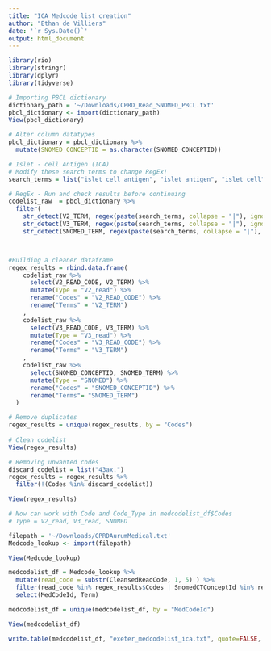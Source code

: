 ```yaml
---
title: "ICA Medcode list creation"
author: "Ethan de Villiers"
date: '`r Sys.Date()`'
output: html_document
---
```


```r
library(rio)
library(stringr)
library(dplyr)
library(tidyverse)
```

``` r
# Importing PBCL dictionary
dictionary_path = '~/Downloads/CPRD_Read_SNOMED_PBCL.txt'
pbcl_dictionary <- import(dictionary_path)
View(pbcl_dictionary)

# Alter column datatypes
pbcl_dictionary = pbcl_dictionary %>%
  mutate(SNOMED_CONCEPTID = as.character(SNOMED_CONCEPTID))

# Islet - cell Antigen (ICA)
# Modify these search terms to change RegEx!
search_terms = list("islet cell antigen", "islet antigen", "islet cell", "islet cell antibody")

# RegEx - Run and check results before continuing
codelist_raw  = pbcl_dictionary %>%
  filter(
    str_detect(V2_TERM, regex(paste(search_terms, collapse = "|"), ignore_case = T)) == TRUE |
    str_detect(V3_TERM, regex(paste(search_terms, collapse = "|"), ignore_case = T)) == TRUE |
    str_detect(SNOMED_TERM, regex(paste(search_terms, collapse = "|"), ignore_case = T)) == TRUE )



#Building a cleaner dataframe
regex_results = rbind.data.frame(
    codelist_raw %>% 
      select(V2_READ_CODE, V2_TERM) %>%
      mutate(Type = "V2_read") %>%
      rename("Codes" = "V2_READ_CODE") %>%
      rename("Terms" = "V2_TERM")
    ,
    codelist_raw %>% 
      select(V3_READ_CODE, V3_TERM) %>%
      mutate(Type = "V3_read") %>%
      rename("Codes" = "V3_READ_CODE") %>%
      rename("Terms" = "V3_TERM")
    ,
    codelist_raw %>% 
      select(SNOMED_CONCEPTID, SNOMED_TERM) %>%
      mutate(Type = "SNOMED") %>%
      rename("Codes" = "SNOMED_CONCEPTID") %>%
      rename("Terms"= "SNOMED_TERM")
  )

# Remove duplicates
regex_results = unique(regex_results, by = "Codes")
 
# Clean codelist
View(regex_results)

# Removing unwanted codes
discard_codelist = list("43ax.")
regex_results = regex_results %>%
  filter(!(Codes %in% discard_codelist))

View(regex_results)

```


``` r
# Now can work with Code and Code_Type in medcodelist_df$Codes
# Type = V2_read, V3_read, SNOMED

filepath = '~/Downloads/CPRDAurumMedical.txt'
Medcode_lookup <- import(filepath)

View(Medcode_lookup)

medcodelist_df = Medcode_lookup %>%
  mutate(read_code = substr(CleansedReadCode, 1, 5) ) %>%
  filter(read_code %in% regex_results$Codes | SnomedCTConceptId %in% regex_results$Codes) %>%
  select(MedCodeId, Term)

medcodelist_df = unique(medcodelist_df, by = "MedCodeId")

View(medcodelist_df)
```



``` r
write.table(medcodelist_df, "exeter_medcodelist_ica.txt", quote=FALSE, sep = "\t", row.names=FALSE, col.names=TRUE)
```